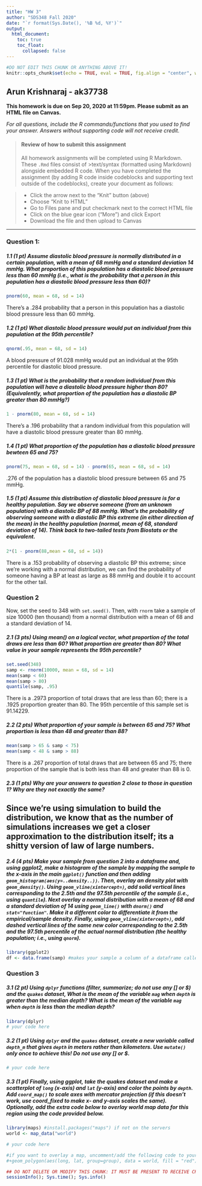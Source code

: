 ```yaml
---
title: "HW 3"
author: "SDS348 Fall 2020"
date: "`r format(Sys.Date(), '%B %d, %Y')`"
output:
  html_document:
    toc: true
    toc_float:
      collapsed: false
---
```


```r
#DO NOT EDIT THIS CHUNK OR ANYTHING ABOVE IT!
knitr::opts_chunk$set(echo = TRUE, eval = TRUE, fig.align = "center", warning = F, message = F, tidy=T, tidy.opts=list(width.cutoff=50))
```

## Arun Krishnaraj - ak37738

**This homework is due on Sep 20, 2020 at 11:59pm. Please submit as an HTML file on Canvas.**

*For all questions, include the R commands/functions that you used to find your answer. Answers without supporting code will not receive credit.*

> #### Review of how to submit this assignment
>All homework assignments will be completed using R Markdown. These `.Rmd` files consist of >text/syntax (formatted using Markdown) alongside embedded R code. 
>When you have completed the assignment (by adding R code inside codeblocks and supporting text outside of the codeblocks), create your document as follows:

> - Click the arrow next to the "Knit" button (above) 
> - Choose "Knit to HTML"
> - Go to Files pane and put checkmark next to the correct HTML file
> - Click on the blue gear icon ("More") and click Export
> - Download the file and then upload to Canvas

---

### Question 1:

##### 1.1 (1 pt) Assume diastolic blood pressure is normally distributed in a certain population, with a mean of 68 mmHg and a standard deviation 14 mmHg. What proportion of this population has a diastolic blood pressure less than 60 mmHg (i.e., what is the probability that a person in this population has a diastolic blood pressure less than 60)?

```R
pnorm(60, mean = 68, sd = 14)
```

There's a .284 probability that a person in this population has a diastolic blood pressure less than 60 mmHg.

##### 1.2 (1 pt) What diastolic blood pressure would put an individual from this population at the 95th percentile?

```R
qnorm(.95, mean = 68, sd = 14)
```

A blood pressure of 91.028 mmHg would put an individual at the 95th percentile for diastolic blood pressure.

##### 1.3 (1 pt) What is the probability that a random individual from this population will have a diastolic blood pressure higher than 80? (Equivalently, what proportion of the population has a diastolic BP greater than 80 mmHg?)

```R
1 - pnorm(80, mean = 68, sd = 14)
```

There's a .196 probability that a random individual from this population will have a diastolic blood pressure greater than 80 mmHg.


##### 1.4 (1 pt) What proportion of the population has a diastolic blood pressure bewteen 65 and 75?

```R
pnorm(75, mean = 68, sd = 14) - pnorm(65, mean = 68, sd = 14)
```

.276 of the population has a diastolic blood pressure between 65 and 75 mmHg.

##### 1.5 (1 pt) Assume this distribution of diastolic blood pressure is for a healthy population. Say we observe someone (from an unknown population) with a diastolic BP of 88 mmHg. What's the probability of observing someone with a diastolic BP this extreme (*in either direction of the mean*) in the healthy population (normal, mean of 68, standard deviation of 14). Think back to two-tailed tests from Biostats or the equivalent.

```R
2*(1 - pnorm(88,mean = 68, sd = 14))
```

There is a .153 probability of observing a diastolic BP this extreme; since we're working with a normal distribution, we can find the probability of someone having a BP at least as large as 88 mmHg and double it to account for the other tail.

### Question 2

Now, set the seed to 348 with `set.seed()`. Then, with `rnorm` take a sample of size 10000 (ten thousand) from a normal distribution with a mean of 68 and a standard deviation of 14.

##### 2.1 (3 pts) Using mean() on a logical vector, what proportion of the total draws are less than 60? What proportion are greater than 80? What value in your sample represents the 95th percentile?


```R
set.seed(348)
samp <- rnorm(10000, mean = 68, sd = 14)
mean(samp < 60)
mean(samp > 80)
quantile(samp, .95)
```

There is a .2973 proportion of total draws that are less than 60; there is a .1925 proportion greater than 80. The 95th percentile of this sample set is 91.14229. 

##### 2.2 (2 pts) What proportion of your sample is between 65 and 75? What proportion is less than 48 *and* greater than 88?

```R
mean(samp > 65 & samp < 75)
mean(samp < 48 & samp > 88)
```

There is a .267 proportion of total draws that are between 65 and 75; there proportion of the sample that is both less than 48 and greater than 88 is 0.

##### 2.3 (1 pts) Why are your answers to question 2 close to those in question 1? Why are they not exactly the same?

Since we're using simulation to build the distribution, we know that as the number of simulations increases we get a closer approximation to the distribution itself; its a shitty version of law of large numbers.
---

##### 2.4 (4 pts) Make your sample from question 2 into a dataframe and, using ggplot2, make a histogram of the sample by mapping the sample to the x-axis in the main `ggplot()` function and then adding `geom_histogram(aes(y=..density..))`. Then, overlay an density plot with `geom_density()`. Using `geom_vline(xintercept=)`, add solid vertical lines corresponding to the 2.5th and the 97.5th percentile of the sample (i.e., using `quantile`). Next overlay a normal distribution with a mean of 68 and a standard deviation of 14 using `geom_line()` with `dnorm()` and `stat="function"`. Make it a different color to differentiate it from the empirical/sample density. Finally, using `geom_vline(xintercept=)`, add dashed vertical lines of the same new color corresponding to the 2.5th and the 97.5th percentile of the actual normal distribution (the healthy population; i.e., using `qnorm`).

```R
library(ggplot2)
df <- data.frame(samp) #makes your sample a column of a dataframe called df

```

### Question 3

##### 3.1 (2 pt) Using `dplyr` functions (filter, summarize; do not use any [] or $) and the `quakes` dataset, What is the mean of the variable `mag` when `depth` is *greater than* the median depth? What is the mean of the variable `mag` when `depth` is *less than* the median depth?

```R
library(dplyr)
# your code here
```

##### 3.2 (1 pt) Using `dplyr` and the `quakes` dataset, create a new variable called `depth_m` that gives `depth` in meters rather than kilometers. Use `mutate()` *only once* to achieve this! Do not use any [] or $.

```R
# your code here
```

##### 3.3 (1 pt) Finally, using ggplot, take the quakes dataset and make a scatterplot of `long` (x-axis) and `lat` (y-axis) and color the points by `depth`. Add `coord_map()` to scale axes with mercator projection (if this doesn't work, use coord_fixed to make x- and y-axis scales the same). Optionally, add the extra code below to overlay world map data for this region using the code provided below.

```R
library(maps) #install.packages("maps") if not on the servers
world <- map_data("world")

# your code here

#if you want to overlay a map, uncomment/add the following code to your plot:
#+geom_polygon(aes(long, lat, group=group), data = world, fill = "red") + xlim(150,200)+ylim(-50,0)
```


```R
## DO NOT DELETE OR MODIFY THIS CHUNK: IT MUST BE PRESENT TO RECEIVE CREDIT FOR THE ASSIGNMENT
sessionInfo(); Sys.time(); Sys.info()
```